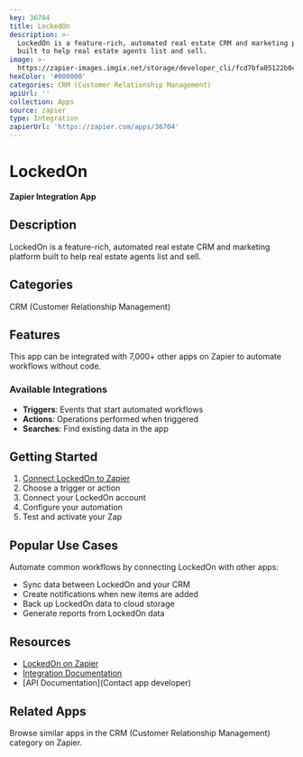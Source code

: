 ```yaml
---
key: 36704
title: LockedOn
description: >-
  LockedOn is a feature-rich, automated real estate CRM and marketing platform
  built to help real estate agents list and sell.
image: >-
  https://zapier-images.imgix.net/storage/developer_cli/fcd7bfa05122b0c0171be641907f25f7.png?auto=format%2Ccompress&ixlib=python-3.0.0&q=50
hexColor: '#000000'
categories: CRM (Customer Relationship Management)
apiUrl: ''
collection: Apps
source: zapier
type: Integration
zapierUrl: 'https://zapier.com/apps/36704'
---
```

# LockedOn

**Zapier Integration App**

## Description

LockedOn is a feature-rich, automated real estate CRM and marketing platform built to help real estate agents list and sell.

## Categories

CRM (Customer Relationship Management)

## Features

This app can be integrated with 7,000+ other apps on Zapier to automate workflows without code.

### Available Integrations

- **Triggers**: Events that start automated workflows
- **Actions**: Operations performed when triggered
- **Searches**: Find existing data in the app

## Getting Started

1. [Connect LockedOn to Zapier](https://zapier.com/apps/36704)
2. Choose a trigger or action
3. Connect your LockedOn account
4. Configure your automation
5. Test and activate your Zap

## Popular Use Cases

Automate common workflows by connecting LockedOn with other apps:

- Sync data between LockedOn and your CRM
- Create notifications when new items are added
- Back up LockedOn data to cloud storage
- Generate reports from LockedOn data

## Resources

- [LockedOn on Zapier](https://zapier.com/apps/36704)
- [Integration Documentation](https://zapier.com/apps/36704/integrations)
- [API Documentation](Contact app developer)

## Related Apps

Browse similar apps in the CRM (Customer Relationship Management) category on Zapier.
